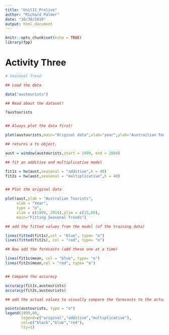 ```yaml
---
title: "Unit11_Prelive"
author: "Richard Palmer"
date: "10/30/2019"
output: html_document
---
```


```r
knitr::opts_chunk$set(echo = TRUE)
library(fpp)
```

# Activity Three
```r
# Seasonal Trend

## Load the data

data("austourists")

## Read about the dataset!

?austourists


## Always plot the data first!

plot(austourists,main="Original data",xlab="year",ylab="Austrailian Tourists")

## returns a ts object.  

aust = window(austourists,start = 1999, end = 2004)

## fit an additive and multiplicative model

fit1s = hw(aust,seasonal = "additive",h = 40)
fit2s = hw(aust,seasonal = "multiplicative",h = 40)


## Plot the original data

plot(aust,ylab = "Australian Tourists",
     xlab = "Year",
     type = "o",
     xlim = c(1999, 2014),ylim = c(15,60),
     main="Fitting Seasonal Trends")

## add the fitted values from the model (of the training data)

lines(fitted(fit1s),col = "blue", type= "o")
lines(fitted(fit2s), col = "red", type= "o")

## Now add the forecasts (add these one at a time)

lines(fit1s$mean, col = "blue", type= "o")
lines(fit2s$mean,col = "red", type= "o")


## Compare the accuracy

accuracy(fit1s,austourists)
accuracy(fit2s,austourists)

## add the actual values to visually compare the forecasts to the actual values. 

points(austourists, type = "o")
legend(1999,60,
       legend=c("original","additive","multiplicative"),
       col=c("black","blue","red"),
       lty=1)

```